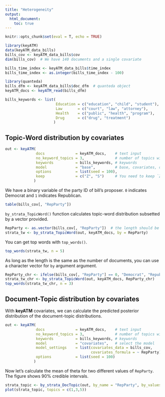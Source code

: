 ```yaml
---
title: "Heterogeneity"
output: 
  html_document:
    toc: true
---
```


```r
knitr::opts_chunk$set(eval = T, echo = TRUE)
```

```r
library(keyATM)
data(keyATM_data_bills)
bills_cov <- keyATM_data_bills$cov
dim(bills_cov)  # We have 140 documents and a single covariate

bills_time_index <- keyATM_data_bills$time_index
bills_time_index <- as.integer(bills_time_index - 100)

library(quanteda)
bills_dfm <- keyATM_data_bills$doc_dfm  # quanteda object
keyATM_docs <- keyATM_read(bills_dfm)

bills_keywords <- list(
                       Education = c("education", "child", "student"),
                       Law       = c("court", "law", "attorney"),
                       Health    = c("public", "health", "program"),
                       Drug      = c("drug", "treatment")
                      )
```

## Topic-Word distribution by covariates
```r
out <- keyATM(
              docs              = keyATM_docs,    # text input
              no_keyword_topics = 3,              # number of topics without keywords
              keywords          = bills_keywords, # keywords
              model             = "base",         # base, covariates, or dynamic
              options           = list(seed = 100),
              keep              = c("Z", "S")     # You need to keep `Z` and `S`
             )
```

We have a binary variable of the party ID of bill's proposer. `0` indicates Democrat and `1` indicates Republican.
```r
table(bills_cov[, "RepParty"])
```

`by_strata_TopicWord()` function calculates topic-word distribution subsetted by a vector provided.
```r
RepParty <- as.vector(bills_cov[, "RepParty"])  # the length should be the same as the number of documents
strata_tw <- by_strata_TopicWord(out, keyATM_docs, by = RepParty)
```

You can get top words with `top_words()`.
```r
top_words(strata_tw, n = 5)
```

As long as the length is the same as the number of documents, you can use a character vector for `by` argument argument.
```r
RepParty_chr <- ifelse(bills_cov[, "RepParty"] == 0, "Democrat", "Republican")
strata_tw_chr <- by_strata_TopicWord(out, keyATM_docs, RepParty_chr)
top_words(strata_tw_chr, n = 3)
```


## Document-Topic distribution by covariates
With **keyATM** covariates, we can calculate the predicted posterior distribution of the document-topic distributions.

```r
out <- keyATM(    
              docs              = keyATM_docs,    # text input
              no_keyword_topics = 3,              # number of topics without keywords
              keywords          = bills_keywords, # keywords
              model             = "covariates",   # select the model
              model_settings    = list(covariates_data = bills_cov,
                                       covariates_formula = ~ RepParty),
              options           = list(seed = 100)
             )
```

Now let's calculate the mean of theta for two different values of `RepParty`. The figure shows 90\% credible intervals.
```r
strata_topic <- by_strata_DocTopic(out, by_name = "RepParty", by_values = c(0,1))
plot(strata_topic, topics = c(1,3,5))
```


